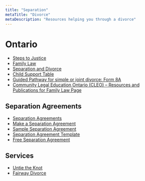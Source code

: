 ```yaml
---
title: "Separation"
metaTitle: "Divorce"
metaDescription: "Resources helping you through a divorce"
---
```


# Ontario
* [Steps to Justice](https://stepstojustice.ca/)
* [Family Law](https://stepstojustice.ca/legal-topic/family-law/)
* [Separation and Divorce](https://stepstojustice.ca/legal-topic/family-law/separation-and-divorce/)
* [Child Support Table](https://www.justice.gc.ca/eng/fl-df/child-enfant/fcsg-lfpae/2017/pdf/ona.pdf)
* [Guided Pathway for simple or joint divorce: Form 8A](https://stepstojustice.ca/guided-pathways/simple-or-joint-divorce-form8a/)
* [Community Legal Education Ontario (CLEO) – Resources and Publications for Family Law Page](https://www.cleo.on.ca/en/resources-and-publications/pubs?language=en&field_legal_topic_tid_i18n=87)

## Separation Agreements
* [Separation Agreements](https://stepstojustice.ca/questions/family-law/how-do-i-make-agreement-court-will-enforce/)
* [Make a Separation Agreement](https://stepstojustice.ca/steps/family-law/2-make-separation-agreement)
* [Sample Separation Agreement](https://familyllb.com/wp-content/uploads/2016/03/LSUC-Sep-Agreement-Prec.pdf)
* [Separation Agreement Template](https://divorceandseparation.ca/separation-agreement-template/)
* [Free Separation Agreement](https://www.lawdepot.ca/contracts/separation-agreement-canada)

## Services
* [Untie the Knot](https://untietheknot.ca/)
* [Fairway Divorce](https://www.fairwaydivorce.com/)
